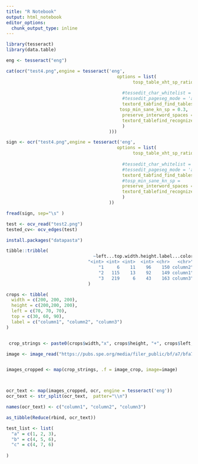 ```yaml
---
title: "R Notebook"
output: html_notebook
editor_options: 
  chunk_output_type: inline
---
```




```r
library(tesseract)
library(data.table)
```


```r
eng <- tesseract("eng")

cat(ocr("test4.png",engine = tesseract('eng',
                                          options = list(
                                            	tosp_table_xht_sp_ratio = 0.8,
                                          
                                            #tessedit_char_whitelist = '0123456789.-',
                                            #tessedit_pageseg_mode = 'auto',
                                            textord_tabfind_find_tables = "1",
                                           tosp_min_sane_kn_sp = 0.3,
                                            preserve_interword_spaces = "1",
                                            textord_tablefind_recognize_tables = "1"
                                            )
                                       )))

sign <- ocr("test4.png",engine = tesseract('eng',
                                          options = list(
                                            	tosp_table_xht_sp_ratio = 0.8,
                                          
                                            #tessedit_char_whitelist = '0123456789.-',
                                            #tessedit_pageseg_mode = 'auto',
                                            textord_tabfind_find_tables = TRUE,
                                            #tosp_min_sane_kn_sp = 
                                            preserve_interword_spaces = "1",
                                            textord_tablefind_recognize_tables = TRUE
                                            )
                                       ))
```

```r
fread(sign, sep="\s" )
```

```r
test <- ocv_read("test2.png")
tested_cv<- ocv_edges(test)
```





```r
install.packages("datapasta")


```


```r
tibble::tribble(
                                 ~left...top.width.height.label...color,
                               "<int> <int> <int>  <int> <chr>   <chr>",
                                   "1     6    11    96    150 column2",
                                   "2   115    13    92    149 column1",
                                   "3   219     6    43    163 column3"
                               )
```

```r

crops <- tibble(
  width = c(200, 200, 200),
  height = c(200,200, 200),
  left = c(70, 70, 70),
  top = c(30, 60, 90),
  label = c("column1", "column2", "column3")
)


 crop_strings <- paste0(crops$width,"x", crops$height, "+", crops$left, "+", crops$top)
```




```r
image <- image_read("https://pubs.spe.org/media/filer_public/bf/a7/bfa78106-5792-4388-ad34-610f41a4552d/jpt_2018-05_techupdatef1.jpg")


images_cropped <- map(crop_strings, .f = image_crop, image=image)



ocr_text <- map(images_cropped, ocr, engine = tesseract('eng'))
ocr_text <- str_split(ocr_text,  patter="\\n")

names(ocr_text) <- c("column1", "column2", "column3")

as_tibble(Reduce(rbind, ocr_text))
```




```r
test_list <- list(
  "a" = c(1, 2, 3),
  "b" = c(4, 5, 6),
  "c" = c(4, 7, 6)
  
)


```





